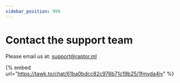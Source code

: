 ```yaml
---
sidebar_position: 999
---
```

# Contact the support team

Please email us at: [support@raptor.ml](mailto:support@raptor.ml)

{% embed url="https://tawk.to/chat/61ba0bdcc82c976b71c19b25/1fmvda4iv" %}
